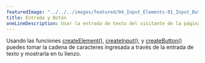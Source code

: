 ```yaml
---
featuredImage: "../../../images/featured/04_Input_Elements-01_Input_Button-thumbnail.png"
title: Entrada y Botón
oneLineDescription: Usar la entrada de texto del visitante de la página.
---
```


Usando las funciones
<a href="https://p5js.org/reference/#/p5.Element/createElement" target="_blank">createElement()</a>,
<a href="https://p5js.org/reference/#/p5/createInput" target="_blank">createInput()</a>,
y <a href="https://p5js.org/reference/#/p5.Element/createButton" target="_blank">createButton()</a>
puedes tomar la cadena de caracteres ingresada a través de la entrada de texto y mostrarla en tu lienzo.

